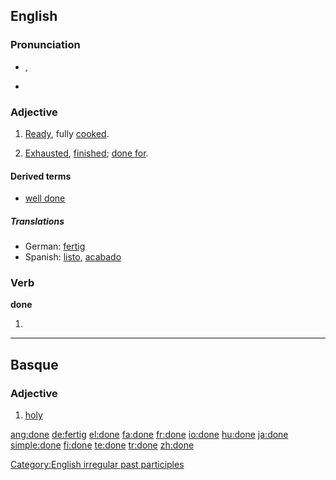 {{wikipedia|dab=done}}
==English==

{{rank|better|name|among|210|done|days|something|gave}}

===Pronunciation===
*{{IPA|/'dʌn/}}, {{SAMPA|/"dVn/}}
*{{audio|En-ca-done.ogg|Audio (CA)}}
*:{{rhymes|ʌn}}

===Adjective===
{{en-adj}}

# {{context|of meat or other foods}} [[ready|Ready]], fully [[cooked]].
# [[exhausted|Exhausted]], [[finished]]; [[done for]].

====Derived terms====
*[[well done]]

=====Translations=====
*German: [[fertig]]
*Spanish: [[listo]], [[acabado]]

===Verb===
'''done'''

# {{past participle of|[[do]]}}

[[Category:English irregular past participles]]

----

==Basque==

===Adjective===
{{infl|eu|adjective}}

# [[holy]]

[[ang:done]]
[[de:fertig]]
[[el:done]]
[[fa:done]]
[[fr:done]]
[[io:done]]
[[hu:done]]
[[ja:done]]
[[simple:done]]
[[fi:done]]
[[te:done]]
[[tr:done]]
[[zh:done]]